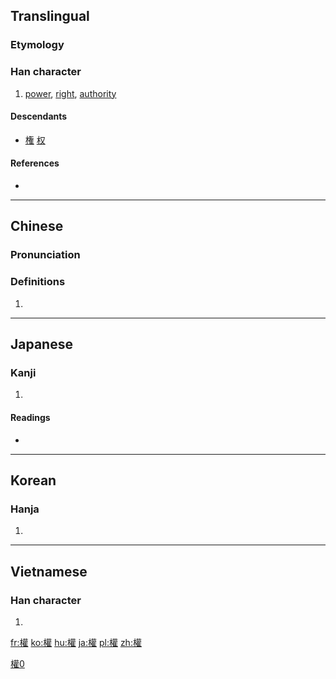{{also|权|権}}
==Translingual==
{{ja-forms|[[権]]|[[权]]|權}}

===Etymology===
{{Han compound|木|雚|c1=s|c2=p|ls=psc}}

===Han character===
{{Han char|rn=75|rad=木|as=18|sn=22|four=44914|canj=DTRG|ids=⿰木雚}}

# [[power]], [[right]], [[authority]]

====Descendants====
* [[権]] [[权]]

====References====
* {{Han ref|kx=0563.190|dkj=15926|dj=0951.320|hdz=21319.060|uh=6B0A|ud=27402|bh=C576|bd=50550}}

----

==Chinese==
{{zh-forms|s=权}}

===Pronunciation===
{{zh-pron
|m=quán
|c=kyun4
|h=pfs=khièn
|md=
|mn=koân
|w=
|mc=y
|oc=y
|cat=n
}}

===Definitions===
{{zh-hanzi}}

# {{rfdef|lang=zh}}

----

==Japanese==

===Kanji===
{{ja-kanji|grade=|rs=木18}}

# {{defn|lang=ja|sort=木18}}

====Readings====
* {{ja-readings|on=[[けん]] (ken), [[ごん]] (gon)|kun=[[おもり]] (omori), [[はかる]] (hakaru), [[かり]] (kari)}}

----

==Korean==

===Hanja===
{{ko-hanja|hangeul=권|eumhun=권세|rv=gwon|mr=kwŏn|y=kwen}}

# {{defn|lang=ko|sort=木18}}

----

==Vietnamese==

===Han character===
{{vi-hantu|[[quyền]], [[quàn]], [[dào]]|rs=木18}}

# {{defn|lang=vi|sort=木18}}

[[Category:CJKV characters simplified differently in Japan and China|權0]]

[[fr:權]]
[[ko:權]]
[[hu:權]]
[[ja:權]]
[[pl:權]]
[[zh:權]]
